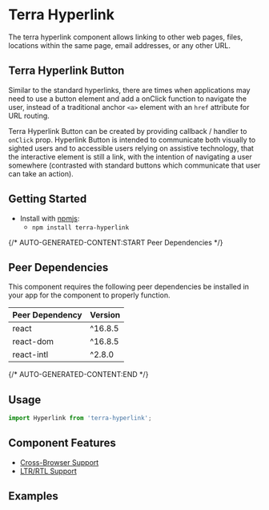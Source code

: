 


<Badge />

# Terra Hyperlink

The terra hyperlink component allows linking to other web pages, files, locations within the same page, email addresses, or any other URL.


## Terra Hyperlink Button

Similar to the standard hyperlinks, there are times when applications may need to use a button element and add a onClick function to navigate the user, instead of a traditional anchor `<a>` element with an `href` attribute for URL routing.

Terra Hyperlink Button can be created by providing callback / handler to `onClick` prop. Hyperlink Button is intended to communicate both visually to sighted users and to accessible users relying on assistive technology, that the interactive element is still a link, with the intention of navigating a user somewhere (contrasted with standard buttons which communicate that user can take an action).

## Getting Started

- Install with [npmjs](https://www.npmjs.com):
  - `npm install terra-hyperlink`

{/* AUTO-GENERATED-CONTENT:START Peer Dependencies  */}
## Peer Dependencies

This component requires the following peer dependencies be installed in your app for the component to properly function.

| Peer Dependency | Version |
|-|-|
| react | ^16.8.5 |
| react-dom | ^16.8.5 |
| react-intl | ^2.8.0 |

{/* AUTO-GENERATED-CONTENT:END */}

## Usage
```jsx
import Hyperlink from 'terra-hyperlink';
```

## Component Features

 * [Cross-Browser Support](https://engineering.cerner.com/terra-ui/about/terra-ui/component-standards#cross-browser-support)
 * [LTR/RTL Support](https://engineering.cerner.com/terra-ui/about/terra-ui/component-standards#ltr--rtl)

## Examples
<DefaultHyperlink />
<DefaultHyperlinkButton />
<External description="An external variant adds a custom icon to indicate the destination is external to the source." />
<Audio description="An audio variant adds a custom icon to indicate the content linked is audio." />
<Video description="A video variant adds a custom icon to indicate the content linked is a video." />
<Image description="An image variant adds a custom icon to indicate the content linked is an image." />
<Document description="A document variant adds a custom icon to indicate the content linked is document (.pdf, .doc, .xls, etc.)." />

## Hyperlink Props
<HyperlinkPropsTable />
